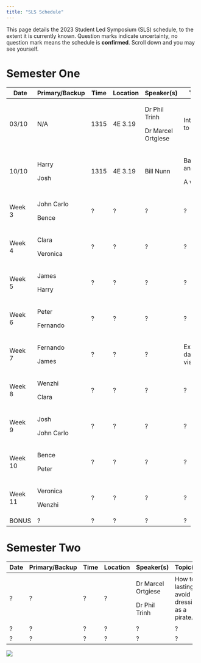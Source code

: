 ```yaml
---
title: "SLS Schedule"
---
```


This page details the 2023 Student Led Symposium (SLS) schedule, to the extent it is currently known. Question marks indicate uncertainty, no question mark means the schedule is **confirmed**. Scroll down and you may see yourself.

# Semester One

+----------+----------------+----------+----------+--------------------+--------------------------------+
| Date     | Primary/Backup | Time     | Location | Speaker(s)         | Topic(s)                       |
+==========+================+==========+==========+====================+================================+
| 03/10    | N/A            | 1315     | 4E 3.19  | Dr Phil Trinh      | Introduction to SLS.           |
|          |                |          |          |                    |                                |
|          |                |          |          | Dr Marcel Ortgiese |                                |
+----------+----------------+----------+----------+--------------------+--------------------------------+
| 10/10    | Harry          | 1315     | 4E 3.19  | Bill Nunn          | Basic Git and GitHub.          |
|          |                |          |          |                    |                                |
|          | Josh           |          |          |                    | A website.                     |
+----------+----------------+----------+----------+--------------------+--------------------------------+
| Week 3   | John Carlo     | ?        | ?        | ?                  | ?                              |
|          |                |          |          |                    |                                |
|          | Bence          |          |          |                    |                                |
+----------+----------------+----------+----------+--------------------+--------------------------------+
| Week 4   | Clara          | ?        | ?        | ?                  | ?                              |
|          |                |          |          |                    |                                |
|          | Veronica       |          |          |                    |                                |
+----------+----------------+----------+----------+--------------------+--------------------------------+
| Week 5   | James          | ?        | ?        | ?                  | ?                              |
|          |                |          |          |                    |                                |
|          | Harry          |          |          |                    |                                |
+----------+----------------+----------+----------+--------------------+--------------------------------+
| Week 6   | Peter          | ?        | ?        | ?                  | ?                              |
|          |                |          |          |                    |                                |
|          | Fernando       |          |          |                    |                                |
+----------+----------------+----------+----------+--------------------+--------------------------------+
| Week 7   | Fernando       | ?        | ?        | ?                  | Exploratory data visualisation |
|          |                |          |          |                    |                                |
|          | James          |          |          |                    |                                |
+----------+----------------+----------+----------+--------------------+--------------------------------+
| Week 8   | Wenzhi         | ?        | ?        | ?                  | ?                              |
|          |                |          |          |                    |                                |
|          | Clara          |          |          |                    |                                |
+----------+----------------+----------+----------+--------------------+--------------------------------+
| Week 9   | Josh           | ?        | ?        | ?                  | ?                              |
|          |                |          |          |                    |                                |
|          | John Carlo     |          |          |                    |                                |
+----------+----------------+----------+----------+--------------------+--------------------------------+
| Week 10  | Bence          | ?        | ?        | ?                  | ?                              |
|          |                |          |          |                    |                                |
|          | Peter          |          |          |                    |                                |
+----------+----------------+----------+----------+--------------------+--------------------------------+
| Week 11  | Veronica       | ?        | ?        | ?                  | ?                              |
|          |                |          |          |                    |                                |
|          | Wenzhi         |          |          |                    |                                |
+----------+----------------+----------+----------+--------------------+--------------------------------+
| BONUS    | ?              | ?        | ?        | ?                  | ?                              |
+----------+----------------+----------+----------+--------------------+--------------------------------+

# Semester Two

+--------+----------------+--------+----------+--------------------+----------------------------------------------+
| Date   | Primary/Backup | Time   | Location | Speaker(s)         | Topic(s)                                     |
+========+================+========+==========+====================+==============================================+
| ?      | ?              | ?      | ?        | Dr Marcel Ortgiese | How to lastingly avoid dressing as a pirate. |
|        |                |        |          |                    |                                              |
|        |                |        |          | Dr Phil Trinh      |                                              |
+--------+----------------+--------+----------+--------------------+----------------------------------------------+
| ?      | ?              | ?      | ?        | ?                  | ?                                            |
+--------+----------------+--------+----------+--------------------+----------------------------------------------+
| ?      | ?              | ?      | ?        | ?                  | ?                                            |
+--------+----------------+--------+----------+--------------------+----------------------------------------------+

![](cohort11.jpg)
